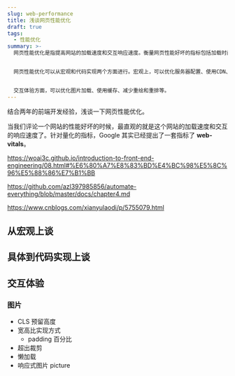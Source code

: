 ```yaml
---
slug: web-performance
title: 浅谈网页性能优化
draft: true
tags:
  - 性能优化
summary: >-
  网页性能优化是指提高网站的加载速度和交互响应速度。衡量网页性能好坏的指标包括加载时间、首屏时间、交互时间等。


  网页性能优化可以从宏观和代码实现两个方面进行。宏观上，可以优化服务器配置、使用CDN、减少HTTP请求数等。代码实现上，可以优化图片加载、使用缓存、减少重绘和重排等。


  交互体验方面，可以优化图片加载、使用缓存、减少重绘和重排等。
---
```


结合两年的前端开发经验，浅谈一下网页性能优化。

<!--truncate-->

当我们评论一个网站的性能好坏的时候，最直观的就是这个网站的加载速度和交互的响应速度了。针对量化的指标，Google 其实已经提出了一套指标了 **web-vitals**。

https://woai3c.github.io/introduction-to-front-end-engineering/08.html#%E6%80%A7%E8%83%BD%E4%BC%98%E5%8C%96%E5%88%86%E7%B1%BB

https://github.com/azl397985856/automate-everything/blob/master/docs/chapter4.md

https://www.cnblogs.com/xianyulaodi/p/5755079.html

## 从宏观上谈

## 具体到代码实现上谈

## 交互体验

### 图片

- CLS 预留高度
- 宽高比实现方式
  - padding 百分比
- 超出裁剪
- 懒加载
- 响应式图片 picture
